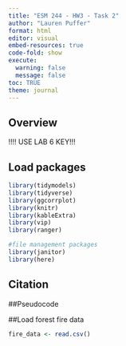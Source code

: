```yaml
---
title: "ESM 244 - HW3 - Task 2"
author: "Lauren Puffer"
format: html
editor: visual
embed-resources: true
code-fold: show
execute: 
  warning: false
  message: false
toc: TRUE
theme: journal
---
```


## Overview

!!!! USE LAB 6 KEY!!!

## Load packages

```r
library(tidymodels)
library(tidyverse)
library(ggcorrplot)
library(knitr)
library(kableExtra)
library(vip)
library(ranger)

#file management packages
library(janitor)
library(here)
```

## Citation


##Pseudocode

##Load forest fire data
```r
fire_data <- read.csv()
```

